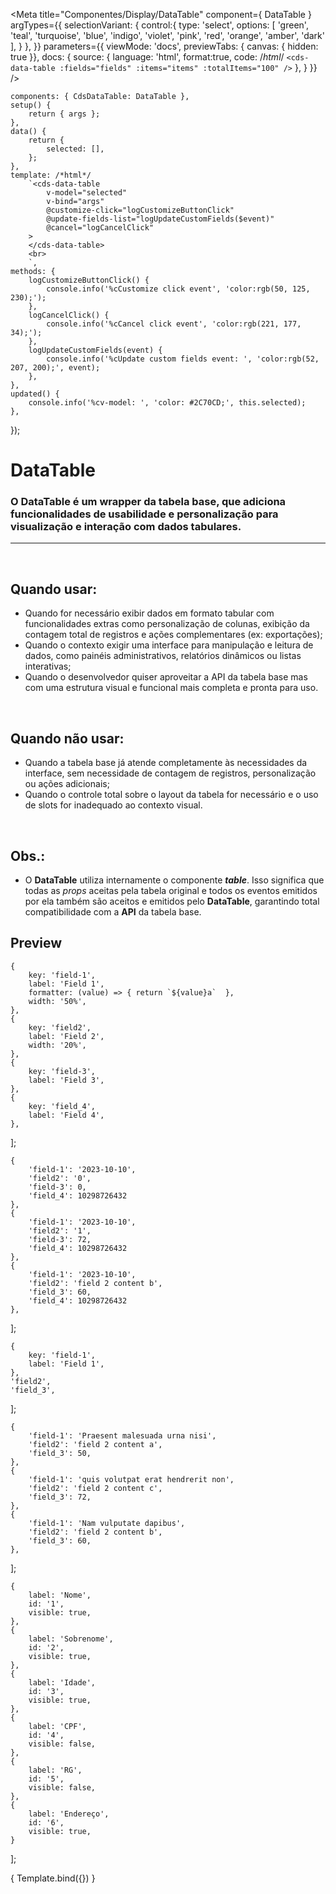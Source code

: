 
<Meta
	title="Componentes/Display/DataTable"
	component={ DataTable }
	argTypes={{
		selectionVariant: {
			control:{
				type: 'select',
				options: [
					'green',
					'teal',
					'turquoise',
					'blue',
					'indigo',
					'violet',
					'pink',
					'red',
					'orange',
					'amber',
					'dark'
				],
			}
		},
	}}
	parameters={{
		viewMode: 'docs',
		previewTabs: { canvas: { hidden: true }},
		docs: {
			source: {
				language: 'html',
				format:true,
				code: /*html*/
`<cds-data-table
	:fields="fields"
	:items="items"
	:totalItems="100"
/>`
			},
		}
	}}
/>

	components: { CdsDataTable: DataTable },
	setup() {
		return { args };
	},
	data() {
		return {
			selected: [],
		};
	},
	template: /*html*/
		`<cds-data-table
			v-model="selected"
			v-bind="args"
			@customize-click="logCustomizeButtonClick"
			@update-fields-list="logUpdateCustomFields($event)"
			@cancel="logCancelClick"
		>
		</cds-data-table>
		<br>
		`,
	methods: {
		logCustomizeButtonClick() {
			console.info('%cCustomize click event', 'color:rgb(50, 125, 230);');
		},
		logCancelClick() {
			console.info('%cCancel click event', 'color:rgb(221, 177, 34);');
		},
		logUpdateCustomFields(event) {
			console.info('%cUpdate custom fields event: ', 'color:rgb(52, 207, 200);', event);
		},
	},
	updated() {
		console.info('%cv-model: ', 'color: #2C70CD;', this.selected);
	},
});

# DataTable

### O DataTable é um wrapper da tabela base, que adiciona funcionalidades de usabilidade e personalização para visualização e interação com dados tabulares.
---
<br />

## Quando usar:
- Quando for necessário exibir dados em formato tabular com funcionalidades extras como personalização de colunas, exibição da contagem total de registros e ações complementares (ex: exportações);
- Quando o contexto exigir uma interface para manipulação e leitura de dados, como painéis administrativos, relatórios dinâmicos ou listas interativas;
- Quando o desenvolvedor quiser aproveitar a API da tabela base mas com uma estrutura visual e funcional mais completa e pronta para uso.

<br />

## Quando não usar:
- Quando a tabela base já atende completamente às necessidades da interface, sem necessidade de contagem de registros, personalização ou ações adicionais;
- Quando o controle total sobre o layout da tabela for necessário e o uso de slots for inadequado ao contexto visual.

<br />

## Obs.:
- O **DataTable** utiliza internamente o componente **_table_**. Isso significa que todas as _props_ aceitas pela tabela original e todos os eventos emitidos por ela também são aceitos e emitidos pelo **DataTable**, garantindo total compatibilidade com a **API** da tabela base.

## Preview

	{
		key: 'field-1',
		label: 'Field 1',
		formatter: (value) => { return `${value}a`  },
		width: '50%',
	},
	{
		key: 'field2',
		label: 'Field 2',
		width: '20%',
	},
	{
		key: 'field-3',
		label: 'Field 3',
	},
	{
		key: 'field_4',
		label: 'Field 4',
	},
];

	{
		'field-1': '2023-10-10',
		'field2': '0',
		'field-3': 0,
		'field_4': 10298726432
	},
	{
		'field-1': '2023-10-10',
		'field2': '1',
		'field-3': 72,
		'field_4': 10298726432
	},
	{
		'field-1': '2023-10-10',
		'field2': 'field 2 content b',
		'field_3': 60,
		'field_4': 10298726432
	},
];


	{
		key: 'field-1',
		label: 'Field 1',
	},
	'field2',
	'field_3',
];

	{
		'field-1': 'Praesent malesuada urna nisi',
		'field2': 'field 2 content a',
		'field_3': 50,
	},
	{
		'field-1': 'quis volutpat erat hendrerit non',
		'field2': 'field 2 content c',
		'field_3': 72,
	},
	{
		'field-1': 'Nam vulputate dapibus',
		'field2': 'field 2 content b',
		'field_3': 60,
	},
];

	{
		label: 'Nome',
		id: '1',
		visible: true,
	},
	{
		label: 'Sobrenome',
		id: '2',
		visible: true,
	},
	{
		label: 'Idade',
		id: '3',
		visible: true,
	},
	{
		label: 'CPF',
		id: '4',
		visible: false,
	},
	{
		label: 'RG',
		id: '5',
		visible: false,
	},
	{
		label: 'Endereço',
		id: '6',
		visible: true,
	}
];

<Canvas>
	<Story
		name="DataTable"
		args={{
			fields,
			items,
			fixedHeader: true,
			allowSelection: true,
			selectionVariant: 'green',
			totalItems: 100,
			customFieldsList: customFields,
			minVisibleFields: 1,
			maxVisibleFields: 0,
		}}
	>
		{ Template.bind({}) }
	</Story>
</Canvas>

<ArgsTable story="DataTable" />